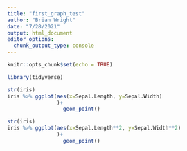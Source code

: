 ```yaml
---
title: "first_graph_test"
author: "Brian Wright"
date: "7/28/2021"
output: html_document
editor_options: 
  chunk_output_type: console
---
```


```r
knitr::opts_chunk$set(echo = TRUE)
```

```r
library(tidyverse)
```

```r
str(iris)
iris %>% ggplot(aes(x=Sepal.Length, y=Sepal.Width)
                )+
                  geom_point()


```
```r
str(iris)
iris %>% ggplot(aes(x=Sepal.Length**2, y=Sepal.Width**2)
                )+
                  geom_point()


```


